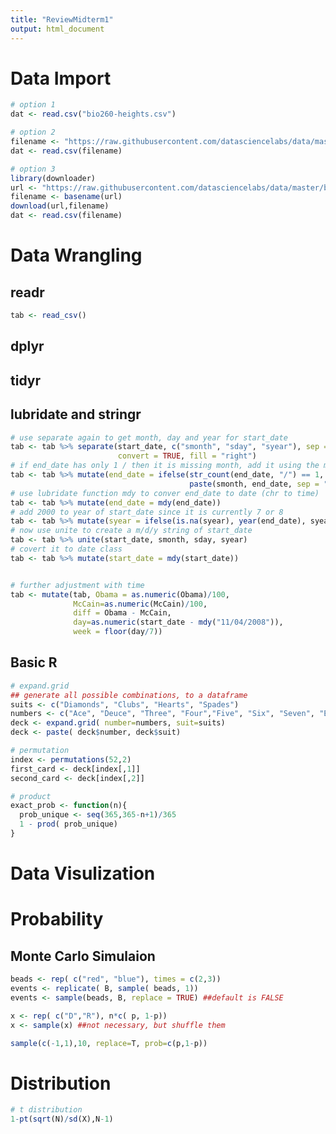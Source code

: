 ```yaml
---
title: "ReviewMidterm1"
output: html_document
---
```


# Data Import
```r
# option 1
dat <- read.csv("bio260-heights.csv")

# option 2
filename <- "https://raw.githubusercontent.com/datasciencelabs/data/master/bio260-heights.csv"
dat <- read.csv(filename)

# option 3
library(downloader)
url <- "https://raw.githubusercontent.com/datasciencelabs/data/master/bio260-heights.csv"
filename <- basename(url)
download(url,filename)
dat <- read.csv(filename)
```

# Data Wrangling

## readr
```r
tab <- read_csv()
```


## dplyr

## tidyr

## lubridate and stringr
```r
# use separate again to get month, day and year for start_date
tab <- tab %>% separate(start_date, c("smonth", "sday", "syear"), sep = "/",
                        convert = TRUE, fill = "right") 
# if end_date has only 1 / then it is missing month, add it using the month from start_date
tab <- tab %>% mutate(end_date = ifelse(str_count(end_date, "/") == 1,
                                        paste(smonth, end_date, sep = "/"), end_date))
# use lubridate function mdy to conver end_date to date (chr to time)
tab <- tab %>% mutate(end_date = mdy(end_date))
# add 2000 to year of start_date since it is currently 7 or 8
tab <- tab %>% mutate(syear = ifelse(is.na(syear), year(end_date), syear + 2000))
# now use unite to create a m/d/y string of start_date
tab <- tab %>% unite(start_date, smonth, sday, syear)
# covert it to date class
tab <- tab %>% mutate(start_date = mdy(start_date))


# further adjustment with time
tab <- mutate(tab, Obama = as.numeric(Obama)/100, 
              McCain=as.numeric(McCain)/100,
              diff = Obama - McCain,
              day=as.numeric(start_date - mdy("11/04/2008")),
              week = floor(day/7))
```


## Basic R
```r
# expand.grid
## generate all possible combinations, to a dataframe
suits <- c("Diamonds", "Clubs", "Hearts", "Spades")
numbers <- c("Ace", "Deuce", "Three", "Four","Five", "Six", "Seven", "Eight", "Nine", "Ten", "Jack", "Queen", "King")
deck <- expand.grid( number=numbers, suit=suits)
deck <- paste( deck$number, deck$suit)

# permutation
index <- permutations(52,2)
first_card <- deck[index[,1]]
second_card <- deck[index[,2]]

# product
exact_prob <- function(n){
  prob_unique <- seq(365,365-n+1)/365 
  1 - prod( prob_unique)
}

```

           
# Data Visulization

# Probability

## Monte Carlo Simulaion
        
```r
beads <- rep( c("red", "blue"), times = c(2,3))
events <- replicate( B, sample( beads, 1))
events <- sample(beads, B, replace = TRUE) ##default is FALSE

x <- rep( c("D","R"), n*c( p, 1-p))
x <- sample(x) ##not necessary, but shuffle them

sample(c(-1,1),10, replace=T, prob=c(p,1-p))

```


# Distribution
```r

# t distribution
1-pt(sqrt(N)/sd(X),N-1)
```









